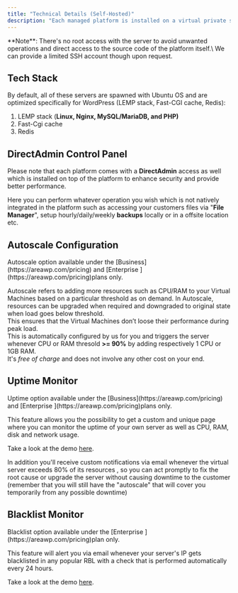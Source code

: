 ```yaml
---
title: "Technical Details (Self-Hosted)"
description: "Each managed platform is installed on a virtual private server (KVM virtualization) fully isolated and with resources dedicated to you and with DDoS protection enabled."
---
```


<Info>
  **Note**: There's no root access with the server to avoid unwanted operations and direct access to the source code of the platform itself.\
  We can provide a limited SSH account though upon request.
</Info>

## Tech Stack

By default,  all of these servers are spawned with Ubuntu OS and are optimized specifically for WordPress (LEMP stack, Fast-CGI cache, Redis):

1. LEMP stack (**Linux, Nginx, MySQL/MariaDB, and PHP)**
2. Fast-Cgi cache
3. Redis

## DirectAdmin Control Panel

Please note that each platform comes with a **DirectAdmin** access as well which is installed on top of the platform to enhance security and provide better performance.

Here you can perform whatever operation you wish which is not natively integrated in the platform such as accessing your customers files via "**File Manager**", setup hourly/daily/weekly **backups** locally or in a offsite location etc.

## Autoscale Configuration

<Tip>
  Autoscale option available under the [Business](https://areawp.com/pricing) and [Enterprise ](https://areawp.com/pricing)plans only.
</Tip>

Autoscale refers to adding more resources such as CPU/RAM to your Virtual Machines based on a particular threshold as on demand. In Autoscale, resources can be upgraded when required and downgraded to original state when load goes below threshold.\
This ensures that the Virtual Machines don’t loose their performance during peak load.\
This is automatically configured by us for you and triggers the server whenever CPU or RAM thresold **\>= 90%** by adding respectively 1 CPU or 1GB RAM.\
It's _free of charge_ and does not involve any other cost on your end.

## Uptime Monitor

<Tip>
  Uptime option available under the [Business](https://areawp.com/pricing) and [Enterprise ](https://areawp.com/pricing)plans only.
</Tip>

This feature allows you the possibility to get a custom and unique page where you can monitor the uptime of your own server as well as CPU, RAM, disk and network usage.

Take a look at the demo [here](https://status.areawp.com/report/uptime/61f2fe493612fd989206729c381f02c5/).

In addition you'll receive custom notifications via email whenever the virtual server exceeds 80% of its resources , so you can act promptly to fix the root cause or upgrade the server without causing downtime to the customer (remember that you will still have the "autoscale" that will cover you temporarily from any possible downtime)

## Blacklist Monitor

<Tip>
  Blacklist option available under the [Enterprise ](https://areawp.com/pricing)plan only.
</Tip>

This feature will alert you via email whenever your server's IP gets blacklisted in any popular RBL with a check that is performed automatically every 24 hours.

Take a look at the demo [here](https://status.areawp.com/report/uptime/61f2fe493612fd989206729c381f02c5/).